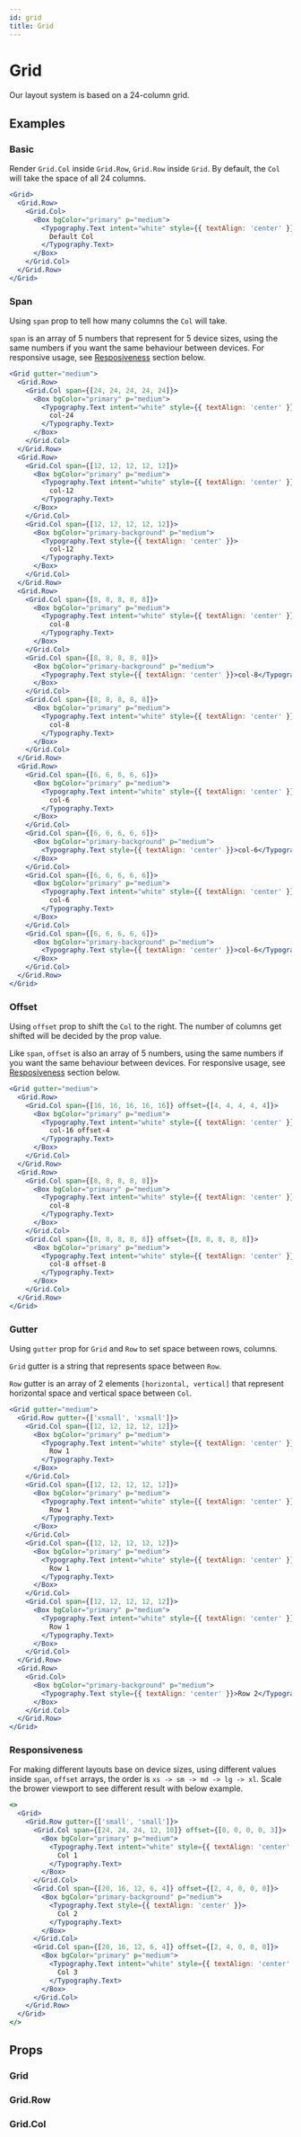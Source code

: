 ```yaml
---
id: grid
title: Grid
---
```


# Grid

Our layout system is based on a 24-column grid.

## Examples

### Basic

Render `Grid.Col` inside `Grid.Row`, `Grid.Row` inside `Grid`. By default, the `Col` will take the space of all 24 columns.

```jsx live
<Grid>
  <Grid.Row>
    <Grid.Col>
      <Box bgColor="primary" p="medium">
        <Typography.Text intent="white" style={{ textAlign: 'center' }}>
          Default Col
        </Typography.Text>
      </Box>
    </Grid.Col>
  </Grid.Row>
</Grid>
```

### Span

Using `span` prop to tell how many columns the `Col` will take.

`span` is an array of 5 numbers that represent for 5 device sizes, using the same numbers if you want the same behaviour between devices. For responsive usage, see [Resposiveness](#responsiveness) section below.

```jsx live
<Grid gutter="medium">
  <Grid.Row>
    <Grid.Col span={[24, 24, 24, 24, 24]}>
      <Box bgColor="primary" p="medium">
        <Typography.Text intent="white" style={{ textAlign: 'center' }}>
          col-24
        </Typography.Text>
      </Box>
    </Grid.Col>
  </Grid.Row>
  <Grid.Row>
    <Grid.Col span={[12, 12, 12, 12, 12]}>
      <Box bgColor="primary" p="medium">
        <Typography.Text intent="white" style={{ textAlign: 'center' }}>
          col-12
        </Typography.Text>
      </Box>
    </Grid.Col>
    <Grid.Col span={[12, 12, 12, 12, 12]}>
      <Box bgColor="primary-background" p="medium">
        <Typography.Text style={{ textAlign: 'center' }}>
          col-12
        </Typography.Text>
      </Box>
    </Grid.Col>
  </Grid.Row>
  <Grid.Row>
    <Grid.Col span={[8, 8, 8, 8, 8]}>
      <Box bgColor="primary" p="medium">
        <Typography.Text intent="white" style={{ textAlign: 'center' }}>
          col-8
        </Typography.Text>
      </Box>
    </Grid.Col>
    <Grid.Col span={[8, 8, 8, 8, 8]}>
      <Box bgColor="primary-background" p="medium">
        <Typography.Text style={{ textAlign: 'center' }}>col-8</Typography.Text>
      </Box>
    </Grid.Col>
    <Grid.Col span={[8, 8, 8, 8, 8]}>
      <Box bgColor="primary" p="medium">
        <Typography.Text intent="white" style={{ textAlign: 'center' }}>
          col-8
        </Typography.Text>
      </Box>
    </Grid.Col>
  </Grid.Row>
  <Grid.Row>
    <Grid.Col span={[6, 6, 6, 6, 6]}>
      <Box bgColor="primary" p="medium">
        <Typography.Text intent="white" style={{ textAlign: 'center' }}>
          col-6
        </Typography.Text>
      </Box>
    </Grid.Col>
    <Grid.Col span={[6, 6, 6, 6, 6]}>
      <Box bgColor="primary-background" p="medium">
        <Typography.Text style={{ textAlign: 'center' }}>col-6</Typography.Text>
      </Box>
    </Grid.Col>
    <Grid.Col span={[6, 6, 6, 6, 6]}>
      <Box bgColor="primary" p="medium">
        <Typography.Text intent="white" style={{ textAlign: 'center' }}>
          col-6
        </Typography.Text>
      </Box>
    </Grid.Col>
    <Grid.Col span={[6, 6, 6, 6, 6]}>
      <Box bgColor="primary-background" p="medium">
        <Typography.Text style={{ textAlign: 'center' }}>col-6</Typography.Text>
      </Box>
    </Grid.Col>
  </Grid.Row>
</Grid>
```

### Offset

Using `offset` prop to shift the `Col` to the right. The number of columns get shifted will be decided by the prop value.

Like `span`, `offset` is also an array of 5 numbers, using the same numbers if you want the same behaviour between devices. For responsive usage, see [Resposiveness](#responsiveness) section below.

```jsx live
<Grid gutter="medium">
  <Grid.Row>
    <Grid.Col span={[16, 16, 16, 16, 16]} offset={[4, 4, 4, 4, 4]}>
      <Box bgColor="primary" p="medium">
        <Typography.Text intent="white" style={{ textAlign: 'center' }}>
          col-16 offset-4
        </Typography.Text>
      </Box>
    </Grid.Col>
  </Grid.Row>
  <Grid.Row>
    <Grid.Col span={[8, 8, 8, 8, 8]}>
      <Box bgColor="primary" p="medium">
        <Typography.Text intent="white" style={{ textAlign: 'center' }}>
          col-8
        </Typography.Text>
      </Box>
    </Grid.Col>
    <Grid.Col span={[8, 8, 8, 8, 8]} offset={[8, 8, 8, 8, 8]}>
      <Box bgColor="primary" p="medium">
        <Typography.Text intent="white" style={{ textAlign: 'center' }}>
          col-8 offset-8
        </Typography.Text>
      </Box>
    </Grid.Col>
  </Grid.Row>
</Grid>
```

### Gutter

Using `gutter` prop for `Grid` and `Row` to set space between rows, columns.

`Grid` gutter is a string that represents space between `Row`.

`Row` gutter is an array of 2 elements `[horizontal, vertical]` that represent horizontal space and vertical space between `Col`.

```jsx live
<Grid gutter="medium">
  <Grid.Row gutter={['xsmall', 'xsmall']}>
    <Grid.Col span={[12, 12, 12, 12, 12]}>
      <Box bgColor="primary" p="medium">
        <Typography.Text intent="white" style={{ textAlign: 'center' }}>
          Row 1
        </Typography.Text>
      </Box>
    </Grid.Col>
    <Grid.Col span={[12, 12, 12, 12, 12]}>
      <Box bgColor="primary" p="medium">
        <Typography.Text intent="white" style={{ textAlign: 'center' }}>
          Row 1
        </Typography.Text>
      </Box>
    </Grid.Col>
    <Grid.Col span={[12, 12, 12, 12, 12]}>
      <Box bgColor="primary" p="medium">
        <Typography.Text intent="white" style={{ textAlign: 'center' }}>
          Row 1
        </Typography.Text>
      </Box>
    </Grid.Col>
    <Grid.Col span={[12, 12, 12, 12, 12]}>
      <Box bgColor="primary" p="medium">
        <Typography.Text intent="white" style={{ textAlign: 'center' }}>
          Row 1
        </Typography.Text>
      </Box>
    </Grid.Col>
  </Grid.Row>
  <Grid.Row>
    <Grid.Col>
      <Box bgColor="primary-background" p="medium">
        <Typography.Text style={{ textAlign: 'center' }}>Row 2</Typography.Text>
      </Box>
    </Grid.Col>
  </Grid.Row>
</Grid>
```

### Responsiveness

For making different layouts base on device sizes, using different values inside `span`, `offset` arrays, the order is `xs -> sm -> md -> lg -> xl`. Scale the brower viewport to see different result with below example.

```jsx live
<>
  <Grid>
    <Grid.Row gutter={['small', 'small']}>
      <Grid.Col span={[24, 24, 24, 12, 10]} offset={[0, 0, 0, 0, 3]}>
        <Box bgColor="primary" p="medium">
          <Typography.Text intent="white" style={{ textAlign: 'center' }}>
            Col 1
          </Typography.Text>
        </Box>
      </Grid.Col>
      <Grid.Col span={[20, 16, 12, 6, 4]} offset={[2, 4, 0, 0, 0]}>
        <Box bgColor="primary-background" p="medium">
          <Typography.Text style={{ textAlign: 'center' }}>
            Col 2
          </Typography.Text>
        </Box>
      </Grid.Col>
      <Grid.Col span={[20, 16, 12, 6, 4]} offset={[2, 4, 0, 0, 0]}>
        <Box bgColor="primary" p="medium">
          <Typography.Text intent="white" style={{ textAlign: 'center' }}>
            Col 3
          </Typography.Text>
        </Box>
      </Grid.Col>
    </Grid.Row>
  </Grid>
</>
```

## Props

### Grid

<Props of="Grid" from="web" />

### Grid.Row

<Props of="Row" from="web" />

### Grid.Col

<Props of="Col" from="web" />
